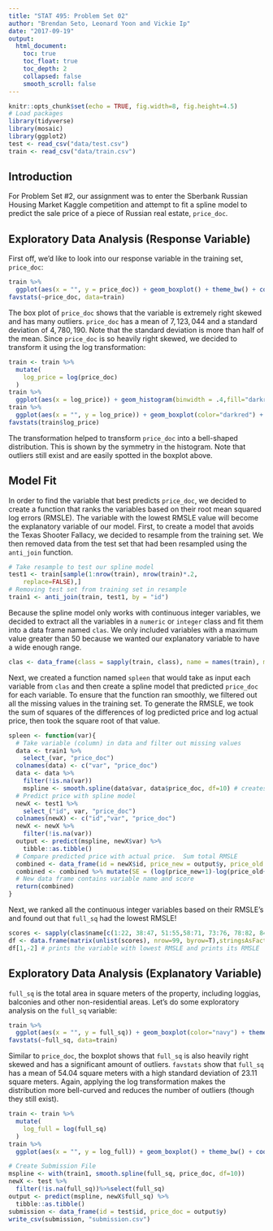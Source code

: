 ```yaml
---
title: "STAT 495: Problem Set 02"
author: "Brendan Seto, Leonard Yoon and Vickie Ip"
date: "2017-09-19"
output:
  html_document:
    toc: true
    toc_float: true
    toc_depth: 2
    collapsed: false
    smooth_scroll: false
---
```

```r
knitr::opts_chunk$set(echo = TRUE, fig.width=8, fig.height=4.5)
# Load packages
library(tidyverse)
library(mosaic)
library(ggplot2)
test <- read_csv("data/test.csv")
train <- read_csv("data/train.csv")
```

## Introduction
For Problem Set #2, our assignment was to enter the Sberbank Russian Housing Market Kaggle competition and attempt to fit a spline model to predict the sale price of a piece of Russian real estate, `price_doc`. 

## Exploratory Data Analysis (Response Variable)
First off, we'd like to look into our response variable in the training set, `price_doc`:
```r
train %>% 
  ggplot(aes(x = "", y = price_doc)) + geom_boxplot() + theme_bw() + coord_flip() + labs(title = "Sale Price in Training Data", x = "", y = "Sale Price ($)")
favstats(~price_doc, data=train)
```
The box plot of `price_doc` shows that the variable is extremely right skewed and has many outliers. `price_doc` has a mean of $7,123,044$ and a standard deviation of $4,780,190$. Note that the standard deviation is more than half of the mean.
Since `price_doc` is so heavily right skewed, we decided to transform it using the log transformation:
```r
train <- train %>%
  mutate(
    log_price = log(price_doc)
  )
train %>% 
  ggplot(aes(x = log_price)) + geom_histogram(binwidth = .4,fill="darkred") + theme_bw() + labs(title = "Log Sale Price in Training Data", x =  "Log Sale Price (Log $)")
train %>% 
  ggplot(aes(x = "", y = log_price)) + geom_boxplot(color="darkred") + theme_bw() + coord_flip() + labs(title = "Log Sale Price in Training Data", x = "", y = "Log Sale Price (Log $)")
favstats(train$log_price)
```
The transformation helped to transform `price_doc` into a bell-shaped distribution. This is shown by the symmetry in the histogram. Note that outliers still exist and are easily spotted in the boxplot above.

## Model Fit
In order to find the variable that best predicts `price_doc`, we decided to create a function that ranks the variables based on their root mean squared log errors (RMSLE). The variable with the lowest RMSLE value will become the explanatory variable of our model.
First, to create a model that avoids the Texas Shooter Fallacy, we decided to resample from the training set. We then removed data from the test set that had been resampled using the `anti_join` function.
```r
# Take resample to test our spline model
test1 <- train[sample(1:nrow(train), nrow(train)*.2,
    replace=FALSE),]
# Removing test set from training set in resample
train1 <- anti_join(train, test1, by = "id")
```
Because the spline model only works with continuous integer variables, we decided to extract all the variables in a `numeric` or `integer` class and fit them into a data frame named `clas`. We only included variables with a maximum value greater than 50 because we wanted our explanatory variable to have a wide enough range.
```r
clas <- data_frame(class = sapply(train, class), name = names(train), min = sapply(train, min, na.rm=TRUE), max = as.numeric(sapply(train, max, na.rm=TRUE))) %>% filter(class == "integer", name!="id", max>50)
```
Next, we created a function named `spleen` that would take as input each variable from `clas` and then create a spline model that predicted `price_doc` for each variable. To ensure that the function ran smoothly, we filtered out all the missing values in the training set.
To generate the RMSLE, we took the sum of squares of the differences of log predicted price and log actual price, then took the square root of that value.
```r
spleen <- function(var){
  # Take variable (column) in data and filter out missing values
  data <- train1 %>%
    select_(var, "price_doc")
  colnames(data) <- c("var", "price_doc")
  data <- data %>% 
    filter(!is.na(var))
    mspline <- smooth.spline(data$var, data$price_doc, df=10) # creates spline model
  # Predict price with spline model
  newX <- test1 %>%
    select_("id", var, "price_doc")
  colnames(newX) <- c("id","var", "price_doc")
  newX <- newX %>%
    filter(!is.na(var))
  output <- predict(mspline, newX$var) %>% 
    tibble::as.tibble()
  # Compare predicted price with actual price.  Sum total RMSLE
  combined <- data_frame(id = newX$id, price_new = output$y, price_old = newX$price_doc)
  combined <- combined %>% mutate(SE = (log(price_new+1)-log(price_old+1))^2) %>% summarise(RMSE = sqrt(mean(SE)), n = n(), variable = var) # root mean squared log error 
  # New data frame contains variable name and score
  return(combined)
}
```
Next, we ranked all the continuous integer variables based on their RMSLE's and found out that `full_sq` had the lowest RMSLE!
```r
scores <- sapply(clas$name[c(1:22, 38:47, 51:55,58:71, 73:76, 78:82, 84:122)], spleen)
df <- data.frame(matrix(unlist(scores), nrow=99, byrow=T),stringsAsFactors=FALSE) %>% arrange(X1)
df[1,-2] # prints the variable with lowest RMSLE and prints its RMSLE
```

## Exploratory Data Analysis (Explanatory Variable)
`full_sq` is the total area in square meters of the property, including loggias, balconies and other non-residential areas. Let's do some exploratory analysis on the `full_sq` variable:
```r
train %>% 
  ggplot(aes(x = "", y = full_sq)) + geom_boxplot(color="navy") + theme_bw() + coord_flip() + labs(title = "Property's Total Area from Training Data", x = "", y = "Total Area (square meters)")
favstats(~full_sq, data=train)
```
Similar to `price_doc`, the boxplot shows that `full_sq` is also heavily right skewed and has a significant amount of outliers.  `favstats` show that `full_sq` has a mean of $54.04$ square meters with a high standard deviation of $23.11$ square meters. Again, applying the log transformation makes the distribution more bell-curved and reduces the number of outliers (though they still exist).
```r
train <- train %>%
  mutate(
    log_full = log(full_sq)
  )
train %>% 
  ggplot(aes(x = "", y = log_full)) + geom_boxplot() + theme_bw() + coord_flip() + labs(title = "Property's Total Log Area from Training Data", x = "", y = "Log Total Area (log square meters)")
```

```r
# Create Submission File
mspline <- with(train1, smooth.spline(full_sq, price_doc, df=10))
newX <- test %>%
  filter(!is.na(full_sq))%>%select(full_sq)
output <- predict(mspline, newX$full_sq) %>% 
  tibble::as.tibble()
submission <- data_frame(id = test$id, price_doc = output$y)
write_csv(submission, "submission.csv")
```
